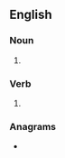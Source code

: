 ==English==

===Noun===
{{head|en|noun form}}

# {{plural of|en|decease}}

===Verb===
{{head|en|verb form}}

# {{en-third-person singular of|decease}}

===Anagrams===
* {{anagrams|en|a=acdeeess|seedcase}}